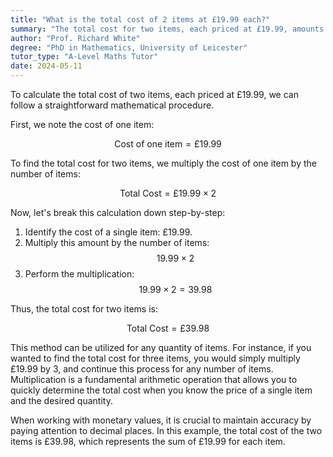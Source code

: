 ```yaml
---
title: "What is the total cost of 2 items at £19.99 each?"
summary: "The total cost for two items, each priced at £19.99, amounts to £39.98."
author: "Prof. Richard White"
degree: "PhD in Mathematics, University of Leicester"
tutor_type: "A-Level Maths Tutor"
date: 2024-05-11
---
```


To calculate the total cost of two items, each priced at £19.99, we can follow a straightforward mathematical procedure.

First, we note the cost of one item:

$$
\text{Cost of one item} = £19.99
$$

To find the total cost for two items, we multiply the cost of one item by the number of items:

$$
\text{Total Cost} = £19.99 \times 2
$$

Now, let's break this calculation down step-by-step:

1. Identify the cost of a single item: £19.99.
2. Multiply this amount by the number of items: 
   $$ 
   19.99 \times 2 
   $$
3. Perform the multiplication:
   $$ 
   19.99 \times 2 = 39.98 
   $$

Thus, the total cost for two items is:

$$
\text{Total Cost} = £39.98
$$

This method can be utilized for any quantity of items. For instance, if you wanted to find the total cost for three items, you would simply multiply £19.99 by 3, and continue this process for any number of items. Multiplication is a fundamental arithmetic operation that allows you to quickly determine the total cost when you know the price of a single item and the desired quantity.

When working with monetary values, it is crucial to maintain accuracy by paying attention to decimal places. In this example, the total cost of the two items is £39.98, which represents the sum of £19.99 for each item.
    